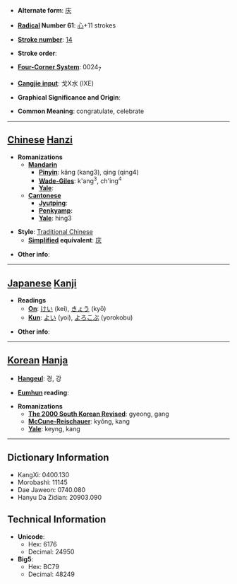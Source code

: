 * '''Alternate form''': [[庆]]

* '''[[Wiktionary:Chinese radical index| Radical]] Number 61''': [[Wiktionary:Chinese radical index 心|心]]+11 strokes

* '''[[Wiktionary:Chinese total strokes index|Stroke number]]''': [[Wiktionary:Chinese total strokes index 14|14]]

* '''Stroke order''': 

* '''[[Wiktionary:Chinese four corner index|Four-Corner System]]''': 0024<sub>7</sub>

* '''[[Wiktionary:Chinese Cangjie index|Cangjie input]]''': 戈X水 (IXE)

* '''Graphical Significance and Origin''': 

* '''Common Meaning''': congratulate, celebrate

----

== [[Chinese]] [[Hanzi]] ==

* '''Romanizations'''
** '''[[Mandarin]]'''
*** '''[[Pinyin]]''': kǎng (kang3), qìng (qing4)
*** '''[[Wade-Giles]]''': k'ang<sup>3</sup>, ch'ing<sup>4</sup>
*** '''[[Yale]]''': 
** '''[[Cantonese]]'''
*** '''[[Jyutping]]''':
*** '''[[Penkyamp]]''': 
*** '''[[Yale]]''': hing3

* '''Style''': [[Traditional Chinese]] 
** '''[[Simplified Chinese|Simplified]] equivalent''': [[庆]]

* '''Other info''': 

----

== [[Japanese]] [[Kanji]] ==

* '''Readings'''
** '''[[On]]''': [[けい]] (kei), [[きょう]] (kyō)
** '''[[Kun]]''': [[よい]] (yoi), [[よろこぶ]] (yorokobu)

* '''Other info''':  

----

== [[Korean]] [[Hanja]] ==

* '''[[Hangeul]]''': 경, 강

* '''[[Eumhun]] reading''': 

* '''Romanizations'''
** '''[[The 2000 South Korean Revised Romanization|The 2000 South Korean Revised]]''': gyeong, gang
** '''[[McCune-Reischauer]]''': kyŏng, kang
** '''[[Yale]]''': keyng, kang

----

== Dictionary Information ==

* KangXi: 0400.130
* Morobashi: 11145
* Dae Jaweon: 0740.080
* Hanyu Da Zidian: 20903.090

== Technical Information ==

* '''Unicode''':
** Hex: 6176
** Decimal: 24950
* '''Big5''':
** Hex: BC79
** Decimal: 48249